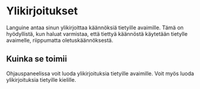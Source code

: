 # Ylikirjoitukset

Languine antaa sinun ylikirjoittaa käännöksiä tietyille avaimille. Tämä on hyödyllistä, kun haluat varmistaa, että tiettyä käännöstä käytetään tietylle avaimelle, riippumatta oletuskäännöksestä.

## Kuinka se toimii

Ohjauspaneelissa voit luoda ylikirjoituksia tietyille avaimille. Voit myös luoda ylikirjoituksia tietyille kielille.